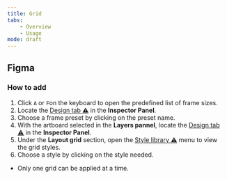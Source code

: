 ```yaml
---
title: Grid
tabs:
    - Overview
    - Usage
mode: draft
---
```



## Figma


### How to add

1. Click `A` or `F`on the keyboard to open the predefined list of frame sizes.
2. Locate the [Design tab :warning:]() in the **Inspector Panel**.
3. Choose a frame preset by clicking on the preset name.  
4. With the artboard selected in the **Layers pannel**, locate the [Design tab :warning:]() in the **Inspector Panel**.
5. Under the **Layout grid** section, open the [Style library :warning:]() menu to view the grid styles.
6. Choose a style by clicking on the style needed. 
  * Only one grid can be applied at a time.
